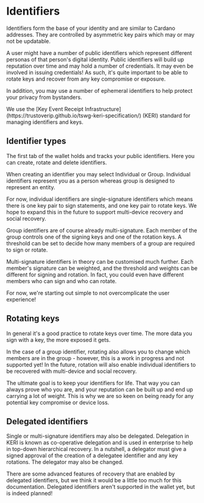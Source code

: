 
# Identifiers

Identifiers form the base of your identity and are similar to Cardano addresses.
They are controlled by asymmetric key pairs which may or may not be updatable.

A user might have a number of public identifiers which represent different personas of that person's digital identity.
Public identifiers will build up reputation over time and may hold a number of credentials.
It may even be involved in issuing credentials!
As such, it's quite important to be able to rotate keys and recover from any key compromise or exposure.

In addition, you may use a number of ephemeral identifiers to help protect your privacy from bystanders.

<Callout type="info">
  We use the [Key Event Receipt
  Infrastructure](https://trustoverip.github.io/tswg-keri-specification/) (KERI)
  standard for managing identifiers and keys.
</Callout>

## Identifier types

The first tab of the wallet holds and tracks your public identifiers.
Here you can create, rotate and delete identifiers.

When creating an identifier you may select Individual or Group.
Individual identifiers represent you as a person whereas group is designed to represent an entity.

For now, individual identifiers are single-signature identifiers which means there is one key pair to sign statements, and one key pair to rotate keys.
We hope to expand this in the future to support multi-device recovery and social recovery.

Group identifiers are of course already multi-signature.
Each member of the group controls one of the signing keys and one of the rotation keys.
A threshold can be set to decide how many members of a group are required to sign or rotate.

<Callout type="info">
  Multi-signature identifiers in theory can be customised much further.
  Each member's signature can be weighted, and the threshold and weights can be different for signing and rotation.
  In fact, you could even have different members who can sign and who can rotate.

For now, we're starting out simple to not overcomplicate the user experience!
</Callout>

## Rotating keys

In general it's a good practice to rotate keys over time.
The more data you sign with a key, the more exposed it gets.

In the case of a group identifier, rotating also allows you to change which members are in the group - however, this is a work in progress and not supported yet!
In the future, rotation will also enable individual identifiers to be recovered with multi-device and social recovery.

The ultimate goal is to keep your identifiers for life.
That way you can always prove who you are, and your reputation can be built up and end up carrying a lot of weight.
This is why we are so keen on being ready for any potential key compromise or device loss.

## Delegated identifiers

Single or multi-signature identifiers may also be delegated.
Delegation in KERI is known as co-operative delegation and is used in enterprise to help in top-down hierarchical recovery.
In a nutshell, a delegator must give a signed approval of the creation of a delegatee identifier and any key rotations.
The delegator may also be changed.

There are some advanced features of recovery that are enabled by delegated identifiers, but we think it would be a little too much for this documentation.
Delegated identifiers aren't supported in the wallet yet, but is indeed planned!